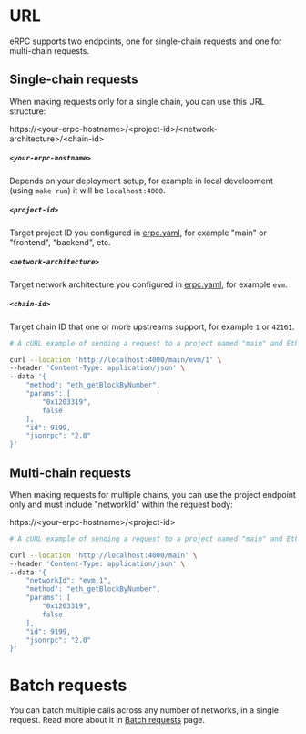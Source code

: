 
# URL

eRPC supports two endpoints, one for single-chain requests and one for multi-chain requests.

## Single-chain requests

When making requests only for a single chain, you can use this URL structure:

<Callout type='info'>
  https://&lt;your-erpc-hostname&gt;/&lt;project-id&gt;/&lt;network-architecture&gt;/&lt;chain-id&gt;
</Callout>

##### `<your-erpc-hostname>`
Depends on your deployment setup, for example in local development (using `make run`) it will be `localhost:4000`.

##### `<project-id>`
Target project ID you configured in [erpc.yaml](/config/example), for example "main" or "frontend", "backend", etc.

##### `<network-architecture>`
Target network architecture you configured in [erpc.yaml](/config/example), for example `evm`.

##### `<chain-id>`
Target chain ID that one or more upstreams support, for example `1` or `42161`.


```bash
# A cURL example of sending a request to a project named "main" and Ethereum mainnet chain:

curl --location 'http://localhost:4000/main/evm/1' \
--header 'Content-Type: application/json' \
--data '{
    "method": "eth_getBlockByNumber",
    "params": [
        "0x1203319",
        false
    ],
    "id": 9199,
    "jsonrpc": "2.0"
}'
```

## Multi-chain requests

When making requests for multiple chains, you can use the project endpoint only and must include "networkId" within the request body:

<Callout type='info'>
  https://&lt;your-erpc-hostname&gt;/&lt;project-id&gt;
</Callout>


```bash
# A cURL example of sending a request to a project named "main" and Ethereum mainnet chain:

curl --location 'http://localhost:4000/main' \
--header 'Content-Type: application/json' \
--data '{
    "networkId": "evm:1",
    "method": "eth_getBlockByNumber",
    "params": [
        "0x1203319",
        false
    ],
    "id": 9199,
    "jsonrpc": "2.0"
}'
```

# Batch requests

You can batch multiple calls across any number of networks, in a single request. Read more about it in [Batch requests](/operation/batch) page.
